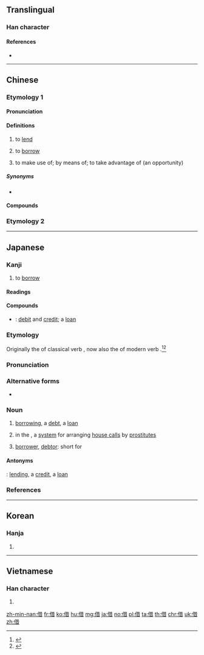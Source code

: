 {{also|藉}}
==Translingual==

===Han character===
{{Han char|rn=9|rad=人|as=08|sn=10|four=24261|canj=OTA|ids=⿰亻昔}}

====References====
* {{Han ref|kx=0108.100|dkj=00781|dj=0230.060|hdz=10171.050|uh=501F|ud=20511|bh=ADC9|bd=44489}}

----

==Chinese==
{{zh-forms}}

===Etymology 1===

====Pronunciation====
{{zh-pron
|m=jiè
|ma=y
|c=ze3
|h=pfs=chia
|mn=chioh
|w=2jia
|mc=y
|oc=y
|lc=y
|cat=v
}}

====Definitions====
{{zh-hanzi}}

# to [[lend]]
#: {{zh-x|我 沒 有 書，你 能 借 我 一 本 嗎？|I haven' t got any book; can you '''lend''' me one ?}}
#: {{zh-x|可以\可 唔 可以 借 本 書 畀 我 呀？|Can you lend me a book?|C-GZ}}
# to [[borrow]]
#: {{zh-x|我 可以 借 你 的 書 嗎？|Can I '''borrow''' your book?}}
# to make use of; by means of; to take advantage of (an opportunity)
#: {{zh-x|他 借 慈善 事業 為名 欺騙 了 他們。|He deceived them '''under''' the veil of charity.}}
#: {{zh-x|他們 借 雷達 標示 飛機 的 動向。|They plotted aircraft movements '''by''' radar.}}
#: {{zh-x|她 借 著[着]{zhe} 閃爍 的 燭[烛]{zhú}光 讀書。|She was reading '''by''' the flickering light of the candle.}}
#: {{zh-x|我 想 借 這 個 機會，對 你們 的 幫助 表示 感謝。|I would like '''to take advantage''' of this opportunity to express my thanks for your help.}}

=====Synonyms=====
* {{zh-l|貸|to lend on interest, to borrow}}

====Compounds====
{{zh-der|假借|不借|使用借貸|借一步|借主|借交報仇|借代|借令|借位|借住|借使|借債|借光|借典|借刀殺人|借券|借劍殺人|借助|借勢|借口|借古諷今|借名|借問|借單|借喻|借壽|借契|借妻|借字|借客報仇|借宿|借寇恂|借對|借屍還魂|借手|借提|借據|借支|借故|借方|借書證|借東風|借條|借款|借水推船|借水行舟|借火|借用|借端|借箸|借約|借聽於聾|借腹生子|借花獻佛|借茶活捉|借詞|借調|借貸|借貸無門|借道|借酒澆愁|借重|借錢|借鏡|借鑑|借韻|借題|借題發揮|借風使船|借齒牙|假借義|典借|出借|勒借|告借|商借|國際貸借|大借款|孔明借箭|張良借箸|憑借|拆借|挪借|摘借|東挪西借|求借|浮借|消費借貸|游湖借傘|獎借|租借|租借地|租借法案|背城借一|西原借款|貸借|賒借|那借|附會假借|靦顏借命|預借|館際互借}}

===Etymology 2===
{{zh-see|藉}}

{{zh-cat|Beginning}}

----

==Japanese==

===Kanji===
{{ja-kanji|grade=4|rs=人08}}

# to [[borrow]]

====Readings====
{{ja-readings
|goon=[[しゃ]] (sha), [[しゃく]] (shaku)
|kanon=[[しゃ]] (sha), [[せき]] (seki) {{non-joyo-reading}}
|kun=[[かる]] ([[借る]], karu), [[かりる]] ([[借りる]], kariru), [[かり]] (kari)
}}

====Compounds====
{{der-top|Compounds}}
* {{ja-r|貸借|たいしゃく}}: [[debit]] and [[credit]]; a [[loan]]
{{der-bottom}}

===Etymology===
{{ja-kanjitab|yomi=k|か|o1=り}}
Originally the {{m|ja|連用形|tr=ren'yōkei||continuative or stem form}} of classical verb {{m|ja|借る|tr=karu||to borrow}}, now also the {{m|ja|連用形|tr=ren'yōkei}} of modern verb {{m|ja|借りる|tr=kariru||to borrow}}.<ref name="KDJ">{{R:Kokugo Dai Jiten}}</ref><ref name="DJR">{{R:Daijirin}}</ref>

===Pronunciation===
{{ja-pron|yomi=k|かり|acc=0|acc_ref=DJR}}

===Alternative forms===
* {{ja-l|借り}} {{qualifier|more common in running text}}

===Noun===
{{ja-noun|かり}}

# [[borrowing]], a [[debt]], a [[loan]] {{qualifier|for the borrower, not the lender}}
# {{lb|ja|sort=かり|obsolete}} in the {{w|Edo period}}, a [[system]] for arranging [[house call]]s by [[prostitute]]s
# {{lb|ja|sort=かり|accounting|abbreviation}} [[borrower]], [[debtor]]: short for {{m|ja|借り方|tr=karikata}}

====Antonyms====
{{sense|borrowing, debt}} {{m|ja|貸し|tr=kashi}}: [[lending]], a [[credit]], a [[loan]] {{qualifier|for the lender, not the borrower}}

===References===
<references/>

----

==Korean==

===Hanja===
{{ko-hanja|hangeul=[[차]], [[적]]|mr=ch'a, chŏk}}

# {{defn|lang=ko|sort=人08}}

----

==Vietnamese==

===Han character===
{{vi-hantu|[[tá]]|rs=人08}}

# {{defn|lang=vi|sort=人08}}

[[zh-min-nan:借]]
[[fr:借]]
[[ko:借]]
[[hu:借]]
[[mg:借]]
[[ja:借]]
[[no:借]]
[[pl:借]]
[[ta:借]]
[[th:借]]
[[chr:借]]
[[uk:借]]
[[zh:借]]